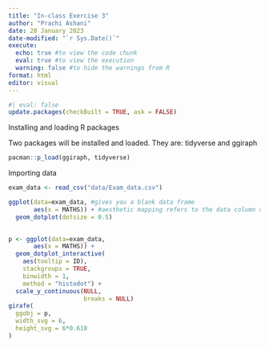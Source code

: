 ```yaml
---
title: "In-class Exercise 3"
author: "Prachi Ashani"
date: 28 January 2023
date-modified: "`r Sys.Date()`"
execute: 
  echo: true #to view the code chunk
  eval: true #to view the execution
  warning: false #to hide the warnings from R
format: html
editor: visual
---
```


```r
#| eval: false 
update.packages(checkBuilt = TRUE, ask = FALSE)
```

Installing and loading R packages

Two packages will be installed and loaded. They are: tidyverse and ggiraph

```r
pacman::p_load(ggiraph, tidyverse)
```

Importing data

```r
exam_data <- read_csv("data/Exam_data.csv")
```

```r
ggplot(data=exam_data, #gives you a blank data frame
       aes(x = MATHS)) + #aesthetic mapping refers to the data column or field you want to plot
  geom_dotplot(dotsize = 0.5)
  
```

```r
p <- ggplot(data=exam_data, 
       aes(x = MATHS)) +
  geom_dotplot_interactive(
    aes(tooltip = ID),
    stackgroups = TRUE, 
    binwidth = 1, 
    method = "histodot") +
  scale_y_continuous(NULL, 
                     breaks = NULL)
girafe(
  ggobj = p,
  width_svg = 6,
  height_svg = 6*0.618
)
```
